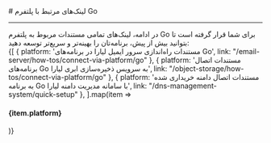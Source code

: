 

<Layout>
<Head>
<title>مستندات لینک‌های مرتبط با Go - لیارا</title>

<meta property="og:title" content="مستندات خدمات رایانش ابری لیارا" />
<meta property="og:description" content="مستندات لینک‌های مرتبط با پلتفرم Go در لیارا"  />
<meta property="og:image" content="https://media.liara.ir/logos/liara-poster.jpg" />
</Head>
# لینک‌های مرتبط با پلتفرم Go 
<hr className="mb-2" />
در ادامه، لینک‌های تمامی مستندات مربوط به پلتفرم Go برای شما قرار گرفته است تا بتوانید بیش از پیش، برنامه‌تان را بهینه‌تر و سریع‌تر توسعه دهید:
<div className='h-2' />
<div className="grid md:grid-cols-1 gap-4">
            {[
    { platform: 'مستندات راه‌اندازی سرور ایمیل لیارا در برنامه‌های Go', link: "/email-server/how-tos/connect-via-platform/go" },
    { platform: 'مستندات اتصال برنامه‌های Go به سرویس ذخیره‌سازی ابری لیارا', link: "/object-storage/how-tos/connect-via-platform/go" },
    { platform: 'مستندات اتصال دامنه خریداری شده به برنامه Go با سامانه مدیریت دامنه لیارا', link: "/dns-management-system/quick-setup" },
  ].map(item =>
    <Link href={item.link}>
    <Card className="flex cursor-pointer w-full items-center justify-between">
        <div className="flex items-center gap-3">
        <h4>
            {item.platform}
        </h4>
        </div>
        <GoArrowLeft className="ml-1" />
    </Card>
    </Link>
            )}
          </div>

</Layout>
